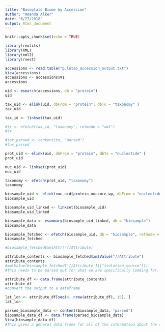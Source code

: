 ```yaml
---
title: "Baseplate Biome by Accession"
author: "Amanda Alker"
date: "6/27/2018"
output: html_document
---
```


```r
knitr::opts_chunk$set(echo = TRUE)
```

```r
library(reutils)
library(XML)
library(xml2)
library(rvest)
```

```r
accessions <- read.table("p.luteo_accession_output.txt")
View(accessions)
accessions <- accessions$V1
accessions
```

```r
uid <- esearch(accessions, db = "protein")
uid
```


```r
tax_uid <- elink(uid, dbFrom = "protein", dbTo = "taxonomy" )
tax_uid
```

```r
tax_id <- linkset(tax_uid)
```

```r
#tx <- efetch(tax_id, "taxonomy", retmode = "xml")
#tx
```

```r
#tax_parsed <- content(tx, "parsed")
#tax_parsed
```



```r
prot_uid <- elink(uid, dbFrom = "protein", dbTo = "nucleotide" )
prot_uid
```

```r
nuc_uid <- linkset(prot_uid)
nuc_uid
```

```r
taxonomy <- efetch(prot_uid, "taxonomy")
taxonomy
```


```r
biosample_uid <- elink(nuc_uid$protein_nuccore_wp, dbFrom = "nucleotide", dbTo = "biosample" )
biosample_uid
```

```r
biosample_uid_linked <- linkset(biosample_uid)
biosample_uid_linked
```

```r
biosample_data <- esummary(biosample_uid_linked, db = "biosample")
biosample_data
```


```r
biosample_fetched <- efetch(biosample_uid, db = "biosample", retmode = "xml")
biosample_fetched
```


```r
#biosample_fetched$xmlAttr("//Attribute)
```


```r
attribute_contents <- biosample_fetched$xmlValue("//Attribute")
attribute_contents
#xmlValue(biosample_fetched['//Attribute'][["isolation_source"]])
#This needs to be parsed out for what we are specifically looking for.
```

```r
attribute_df <- data.frame(attribute_contents)
attribute_df
#convert the output to a dataframe
```

```r
lat_lon <- attribute_df[seq(4, nrow(attribute_df), 15), ]
lat_lon
```


```r
parsed_biosample_data <- content(biosample_data, "parsed")
biosample_data_df <- data.frame(parsed_biosample_data)
View(biosample_data_df)
#This gives a general data frame for all of the information about the specific species we did the phylogeny on. This will be a good starting point for a metadata table 
```

```r

```

